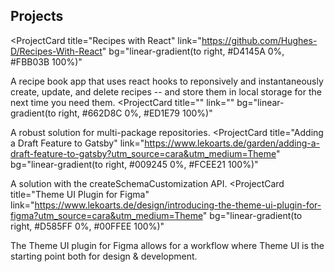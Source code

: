 ## Projects

<ProjectCard
  title="Recipes with React"
  link="https://github.com/Hughes-D/Recipes-With-React"
  bg="linear-gradient(to right, #D4145A 0%, #FBB03B 100%)"
>
  A recipe book app that uses react hooks to reponsively and instantaneously create, update, and delete recipes -- and store them in local storage for the next time you need them.
</ProjectCard>
<ProjectCard
  title=""
  link=""
  bg="linear-gradient(to right, #662D8C 0%, #ED1E79 100%)"
>
  A robust solution for multi-package repositories.
</ProjectCard>
<ProjectCard
  title="Adding a Draft Feature to Gatsby"
  link="https://www.lekoarts.de/garden/adding-a-draft-feature-to-gatsby?utm_source=cara&utm_medium=Theme"
  bg="linear-gradient(to right, #009245 0%, #FCEE21 100%)"
>
  A solution with the createSchemaCustomization API.
</ProjectCard>
<ProjectCard
  title="Theme UI Plugin for Figma"
  link="https://www.lekoarts.de/design/introducing-the-theme-ui-plugin-for-figma?utm_source=cara&utm_medium=Theme"
  bg="linear-gradient(to right, #D585FF 0%, #00FFEE 100%)"
>
  The Theme UI plugin for Figma allows for a workflow where Theme UI is the
  starting point both for design & development.
</ProjectCard>
